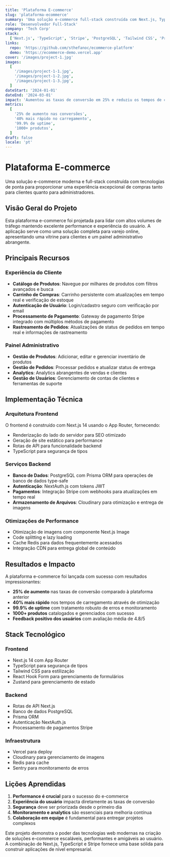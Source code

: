 ```yaml
---
title: 'Plataforma E-commerce'
slug: 'plataforma-ecommerce'
summary: 'Uma solução e-commerce full-stack construída com Next.js, TypeScript e Stripe. Inclui autenticação de usuários, catálogo de produtos, carrinho de compras e processamento de pagamentos.'
role: 'Desenvolvedor Full-Stack'
company: 'Tech Corp'
stack:
  ['Next.js', 'TypeScript', 'Stripe', 'PostgreSQL', 'Tailwind CSS', 'Prisma']
links:
  repo: 'https://github.com/sthefanoc/ecommerce-platform'
  demo: 'https://ecommerce-demo.vercel.app'
cover: '/images/project-1.jpg'
images:
  [
    '/images/project-1-1.jpg',
    '/images/project-1-2.jpg',
    '/images/project-1-3.jpg',
  ]
dateStart: '2024-01-01'
dateEnd: '2024-03-01'
impact: 'Aumentou as taxas de conversão em 25% e reduziu os tempos de carregamento em 40%.'
metrics:
  [
    '25% de aumento nas conversões',
    '40% mais rápido no carregamento',
    '99.9% de uptime',
    '1000+ produtos',
  ]
draft: false
locale: 'pt'
---
```


# Plataforma E-commerce

Uma solução e-commerce moderna e full-stack construída com tecnologias de ponta para proporcionar uma experiência excepcional de compras tanto para clientes quanto para administradores.

## Visão Geral do Projeto

Esta plataforma e-commerce foi projetada para lidar com altos volumes de tráfego mantendo excelente performance e experiência do usuário. A aplicação serve como uma solução completa para varejo online, apresentando uma vitrine para clientes e um painel administrativo abrangente.

## Principais Recursos

### Experiência do Cliente

- **Catálogo de Produtos**: Navegue por milhares de produtos com filtros avançados e busca
- **Carrinho de Compras**: Carrinho persistente com atualizações em tempo real e verificação de estoque
- **Autenticação de Usuário**: Login/cadastro seguro com verificação por email
- **Processamento de Pagamento**: Gateway de pagamento Stripe integrado com múltiplos métodos de pagamento
- **Rastreamento de Pedidos**: Atualizações de status de pedidos em tempo real e informações de rastreamento

### Painel Administrativo

- **Gestão de Produtos**: Adicionar, editar e gerenciar inventário de produtos
- **Gestão de Pedidos**: Processar pedidos e atualizar status de entrega
- **Analytics**: Analytics abrangentes de vendas e clientes
- **Gestão de Usuários**: Gerenciamento de contas de clientes e ferramentas de suporte

## Implementação Técnica

### Arquitetura Frontend

O frontend é construído com Next.js 14 usando o App Router, fornecendo:

- Renderização do lado do servidor para SEO otimizado
- Geração de site estático para performance
- Rotas de API para funcionalidade backend
- TypeScript para segurança de tipos

### Serviços Backend

- **Banco de Dados**: PostgreSQL com Prisma ORM para operações de banco de dados type-safe
- **Autenticação**: NextAuth.js com tokens JWT
- **Pagamentos**: Integração Stripe com webhooks para atualizações em tempo real
- **Armazenamento de Arquivos**: Cloudinary para otimização e entrega de imagens

### Otimizações de Performance

- Otimização de imagens com componente Next.js Image
- Code splitting e lazy loading
- Cache Redis para dados frequentemente acessados
- Integração CDN para entrega global de conteúdo

## Resultados e Impacto

A plataforma e-commerce foi lançada com sucesso com resultados impressionantes:

- **25% de aumento** nas taxas de conversão comparado à plataforma anterior
- **40% mais rápido** nos tempos de carregamento através de otimização
- **99.9% de uptime** com tratamento robusto de erros e monitoramento
- **1000+ produtos** catalogados e gerenciados com sucesso
- **Feedback positivo dos usuários** com avaliação média de 4.8/5

## Stack Tecnológico

### Frontend

- Next.js 14 com App Router
- TypeScript para segurança de tipos
- Tailwind CSS para estilização
- React Hook Form para gerenciamento de formulários
- Zustand para gerenciamento de estado

### Backend

- Rotas de API Next.js
- Banco de dados PostgreSQL
- Prisma ORM
- Autenticação NextAuth.js
- Processamento de pagamentos Stripe

### Infraestrutura

- Vercel para deploy
- Cloudinary para gerenciamento de imagens
- Redis para cache
- Sentry para monitoramento de erros

## Lições Aprendidas

1. **Performance é crucial** para o sucesso do e-commerce
2. **Experiência do usuário** impacta diretamente as taxas de conversão
3. **Segurança** deve ser priorizada desde o primeiro dia
4. **Monitoramento e analytics** são essenciais para melhoria contínua
5. **Colaboração em equipe** é fundamental para entregar projetos complexos

Este projeto demonstra o poder das tecnologias web modernas na criação de soluções e-commerce escaláveis, performantes e amigáveis ao usuário. A combinação de Next.js, TypeScript e Stripe fornece uma base sólida para construir aplicações de nível empresarial.
